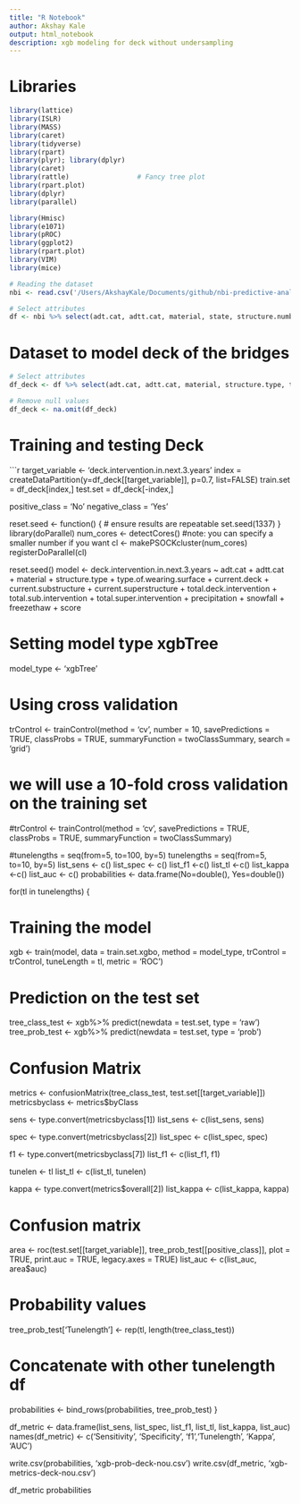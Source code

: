 ```yaml
---
title: "R Notebook"
author: Akshay Kale
output: html_notebook
description: xgb modeling for deck without undersampling
---
```


# Libraries
```r
library(lattice)
library(ISLR)
library(MASS)
library(caret)
library(tidyverse)
library(rpart)
library(plyr); library(dplyr)
library(caret)
library(rattle)                 # Fancy tree plot
library(rpart.plot) 
library(dplyr)
library(parallel)

library(Hmisc)
library(e1071)
library(pROC)
library(ggplot2)
library(rpart.plot)
library(VIM)
library(mice)

# Reading the dataset
nbi <- read.csv('/Users/AkshayKale/Documents/github/nbi-predictive-analysis/decision_tree.csv')

# Select attributes
df <- nbi %>% select(adt.cat, adtt.cat, material, state, structure.number, structure.type, type.of.wearing.surface, current.deck, current.substructure, current.superstructure, total.deck.intervention, total.sub.intervention, total.super.intervention, deck.intervention.in.next.3.years, sub.intervention.in.next.3.years, super.intervention.in.next.3.years, precipitation, snowfall, freezethaw, score)

```

# Dataset to model deck of the bridges
```r
# Select attributes
df_deck <- df %>% select(adt.cat, adtt.cat, material, structure.type, type.of.wearing.surface, current.deck, current.substructure, current.superstructure, total.deck.intervention, total.sub.intervention, total.super.intervention,  precipitation, snowfall, freezethaw, score, deck.intervention.in.next.3.years)

# Remove null values
df_deck <- na.omit(df_deck)
```


# Training and testing Deck
```r
target_variable <- 'deck.intervention.in.next.3.years'
index = createDataPartition(y=df_deck[[target_variable]], p=0.7, list=FALSE)
train.set = df_deck[index,]
test.set = df_deck[-index,]

positive_class = 'No'
negative_class = 'Yes' 

reset.seed <- function()
{
  # ensure results are repeatable
  set.seed(1337)
}
library(doParallel)
num_cores <- detectCores() #note: you can specify a smaller number if you want
cl <- makePSOCKcluster(num_cores)
registerDoParallel(cl)

reset.seed()
model <- deck.intervention.in.next.3.years ~ adt.cat + adtt.cat + material + structure.type + type.of.wearing.surface + current.deck + current.substructure + current.superstructure + total.deck.intervention + total.sub.intervention + total.super.intervention +  precipitation + snowfall + freezethaw + score

# Setting model type xgbTree
model_type <- 'xgbTree'

# Using cross validation
trControl <- trainControl(method = 'cv', number = 10, savePredictions = TRUE, classProbs = TRUE, summaryFunction = twoClassSummary, search = 'grid')

# we will use a 10-fold cross validation on the training set 
#trControl <- trainControl(method = 'cv', savePredictions = TRUE, classProbs = TRUE, summaryFunction = twoClassSummary)

#tunelengths = seq(from=5, to=100, by=5)
tunelengths = seq(from=5, to=10, by=5)
list_sens <- c()
list_spec <- c()
list_f1 <-c()
list_tl <-c()
list_kappa <-c()
list_auc <- c()
probabilities <- data.frame(No=double(), Yes=double())

for(tl in tunelengths) {

# Training the model
xgb <- train(model, data = train.set.xgbo, method = model_type, trControl = trControl, tuneLength = tl, metric = 'ROC')

# Prediction on the test set
tree_class_test <- xgb%>% predict(newdata = test.set, type = 'raw')
tree_prob_test <- xgb%>% predict(newdata = test.set, type = 'prob')

# Confusion Matrix
metrics <- confusionMatrix(tree_class_test, test.set[[target_variable]])
metricsbyclass <- metrics$byClass

sens <- type.convert(metricsbyclass[1])
list_sens <- c(list_sens, sens)

spec <- type.convert(metricsbyclass[2])
list_spec <- c(list_spec, spec)

f1 <- type.convert(metricsbyclass[7])
list_f1 <- c(list_f1, f1)

tunelen <- tl
list_tl <- c(list_tl, tunelen)

kappa <- type.convert(metrics$overall[2])
list_kappa <- c(list_kappa, kappa)

# Confusion matrix
area <- roc(test.set[[target_variable]], tree_prob_test[[positive_class]], plot = TRUE, print.auc = TRUE, legacy.axes = TRUE)
list_auc <- c(list_auc, area$auc)

# Probability values
tree_prob_test['Tunelength'] <- rep(tl, length(tree_class_test))

# Concatenate with other tunelength df
probabilities <- bind_rows(probabilities, tree_prob_test)
}

df_metric <- data.frame(list_sens, list_spec, list_f1, list_tl, list_kappa, list_auc)
names(df_metric) <- c('Sensitivity', 'Specificity', 'f1','Tunelength', 'Kappa', 'AUC')

write.csv(probabilities, 'xgb-prob-deck-nou.csv')
write.csv(df_metric, 'xgb-metrics-deck-nou.csv')

df_metric
probabilities
